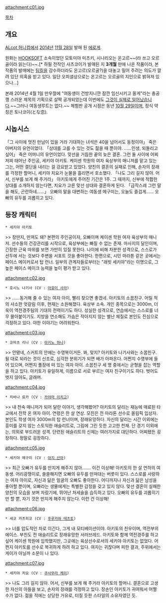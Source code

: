 attachment:c01.jpg

[[목차]]

== 개요 ==
[[ALcot#s-3.3|ALcot 허니컴]]에서 [[2014년]] [[11월 28일]] 발매 된 [[에로게]].

원화는 [[HOOKSOFT]] 소속이었던 모토미야 미츠키, 시나리오는 온고르~~(라 쓰고 오르골이라 읽는다)~~.[* 하필 전작인 사츠코이가 발매된 지 '''3개월''' 만에 나온 작품이라, 본 작품의 발매에는 [[팀킬]]을 감수하더라도 온고르(오르골?)을 대놓고 밀어 주려는 의도가 깔려 있단 의혹을 받고 있다. 일단 오피셜상으로는 온고르는 오르골의 지인으로 밝혀져 있으나...]

본래 2014년 4월 1일 만우절에 "여동생이 건방지니깐 잠깐 임신시키고 올게"라는 충공깽 스러운 제목의 기획으로 살짝 공개되었는데 이번에도 [[그것이 실제로 일어났습니다]].~~그러나 여동생루트는 없다.~~ 체험판 공개 시점은 동년 [[10월 29일]]이며, 정식 약칭은 토나코이(とな恋).

== 시놉시스 ==
「그 사이에 멋진 만남이 있을 거라 기대하는 녀석은 40을 넘어서도 동정이야」
죽은 아버지의 유언이었다.
「상대를 고를 수 있는 것도 젊을 때 뿐이야. ……인생, 되돌리고 싶어」
죽은 어머니의 유언이었다.
맞선을 거듭한 끝의 늦은 결혼.
그런 둘 사이에 어찌저찌 태어난 주인공, 세키야 아키토.
케이센 학원의 여자 육상부의 매니저를 맡고 있는 그는, 어떤 결단을 내리는 걸 강요받고 있었다.
양친의 결혼의 실패로 인해, 손자의 장래를 걱정한 할머니, 세키야 치요가 눈물을 흘리면서 호소했다.
「나도 그리 길지 않아. 어서, 신부를 보게 해 주거라」
아키토에게 주어진 기간은 1주.
그 때까지, 신부에 적합한 상대를 소개하지 않는다면, 치요가 고른 맞선 상대와 결혼하게 된다.
「급작스레 그런 말을 해도, 곤란하네……」
오빠의 말을 대변하는 여동생 메구미는, 오늘도 즐겁게…… 오빠의 유두를 괴롭히고 있다.

== 등장 캐릭터 ==
 * 세키야 아키토
>> 장딴지, 만져도 돼?
본편의 주인공이자, 오빠이며 케이센 학원 여자 육상부의 매니저.
선수들의 건강관리를 시작으로, 육상부에는 빠질 수 없는 존재.
마사지의 달인이며, 긴장한  근육 따위를 보면 가만히 있질 못한다.
나이에 비해 차분한 성격으로, 스스로가 선두에 서는 것보다 주변을 서포트 것을 좋아한다.
한편으로, 시민 마라톤 같은 곳에서는 페이스 메이커로서 탑 런너. 일부의 관계자들로부터는 "래빗 세키야"라는 이명으로, 그 높은 페이스 메이크 능력을 높이 평가 받고 있다.

attachment:c02.jpg
 * 호시노 나기사 (CV : [[아유미 사라]])
>> ……동거해 줄 수 있는 여자 아이, 빨리 찾으면 좋겠네.
아키토의 소꿉친구.
어릴 적의 사소한 엇갈림 이후, 현재는 소원해졌다.
육상부 소속. 개인 종목으로는 3000m, 더욱이 역전경주팀의 기대의 전력이기도 하다.
성실한 성격으로, 연습에서는 스스로를 너무 몰아붙이기도.
지방을 연소해도 가슴은 작아지지 않는 별난 체질로 본인도 진심으로 걱정하고 있다.
야한 이야기는 어려워한다.

attachment:c03.jpg
 * 코마츠 리나 (CV : [[아키노 하나]])
>> 안됐네, 스커트의 안에는 수영복이거든. 봐, 맞지?
아키토와 나기사와는 소꿉친구.
될 대로 되라는 것이 신조로, 심각한 분위기가 되면 배가 아파온다.
어쩐지 수영부에 들어 있으며, 어쩐지 풀장에 떠 있는 여자 아이.
소꿉친구 세 명 중에서는 균형을 잡는 역할을 하고 있다.
아키토가  유일하게, 이름으로 서로 부르는 여자 친구이기도 하다.
벗어도 벗지 않아도, 글래머.

attachment:c04.jpg
 * 치바나 료카 (CV : [[카야마 이치고]])
>> 내 전속 매니저가 되어 달란 이야기, 생각해봤어?
아키토의 달리는 재능에 매료된 타교에서 전학 온 여자 아이.
연령은 한 살 연상. 모친은 전 마라톤 선수로 올림픽 입상자.
본인도 학생 여자 3000m의 탑 런너이며, 장래유망하다.
자신의 달리는 시간 이외에는 흥미를 갖지 않는 스토익한 애슬리트로, 그림에 그린 듯한 고고한 천재.
단 경기 이외에는, 의외로 부드러운 성격.
단련된 애슬리트의 신체는 여러가지로 대단하다. 어찌됐든 굉장하다. 정말로 굉장하다.

attachment:c05.jpg
 * 세키야 메구미 (CV : [[아지 산마]])
>> 최근 오빠가 유두를 만지게 해주지 않아……. 이건 이상해!
아키토의 한 살 연하의 여동생.
어리광쟁이로, 쓸쓸해지면 오빠의 유두를 만져대는 버릇이 있다.
스스로를 사랑하는 여자 아이로, 자신과 닮은 얼굴의 오빠도 좋아한다.
어디까지나 자신과 닮은 남성을 좋아할 뿐이며, 오빠라는 생물에게는 특별한 감정을 갖고 있지 않다.
맞선 결혼이 실패한 양친의 모습을 보며 자랐기에, 뛰어난 처세술을 습득하고 있다.
오빠의 유두를 괴롭히기만 할 뿐, 자기 것은 만지게 해주지 않는다. 이런 건 이상해!

attachment:c06.jpg
 * 세코 카츠히코 (CV : [[후루카와 테츠토]])
>> 너를 압도적인 차로 이긴다, 그게 내 모티베이션이야.
아키토의 친우이며, 역전부의 에이스.
부친도 전 애슬리트로 장래유망한 서러브레드.
아키토와 함께 역전경주를 하고 싶어 케이센 학원에 입학했지만, 그곳에는 육상선수로서의 세키야 아키토는 없었다.
어쩐지 아키토를 선수로 복귀하게 하려 하고 있다.
여자는 귀찮다며 피한 결과, 주위에서는 게이가 아닐까 소문이 나 있다.

attachment:c07.jpg
 * 세키야 치요 (CV : [[쿠사무라 케이]])
>> 나도 그리 길지 않아. 어서, 신부를 보게 해 주거라
아키토의 할머니.
결혼으로 고생한 자신의 아들을 보고, 손자의 장래를 걱정하고 있다.
장손인 아키토가 귀여워서 어쩔 수가 없다.
젊을 적에는 상당한 거유로, 터질 듯한 스타일의 소유자였던 듯.
